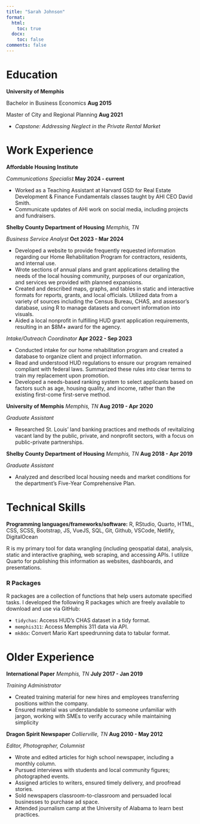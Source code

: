 ```yaml
---
title: "Sarah Johnson"
format: 
  html:
    toc: true
  docx: 
    toc: false
comments: false
---
```


# Education

**University of Memphis**

Bachelor in Business Economics [**Aug 2015**]{.aside}

Master of City and Regional Planning [**Aug 2021**]{.aside}

- *Capstone: Addressing Neglect in the Private Rental Market*

# Work Experience

**Affordable Housing Institute**

*Communications Specialist* [**May 2024 - current**]{.aside}

- Worked as a Teaching Assistant at Harvard GSD for Real Estate Development & Finance Fundamentals classes taught by AHI CEO David Smith.
- Communicate updates of AHI work on social media, including projects and fundraisers.

**Shelby County Department of Housing** *Memphis, TN* 

*Business Service Analyst* [**Oct 2023 - Mar 2024**]{.aside}

-	Developed a website to provide frequently requested information regarding our Home Rehabilitation Program for contractors, residents, and internal use.
-	Wrote sections of annual plans and grant applications detailing the needs of the local housing community, purposes of our organization, and services we provided with planned expansions.
-	Created and described maps, graphs, and tables in static and interactive formats for reports, grants, and local officials. Utilized data from a variety of sources including the Census Bureau, CHAS, and assessor’s database, using R to manage datasets and convert information into visuals.
-	Aided a local nonprofit in fulfilling HUD grant application requirements, resulting in an $8M+ award for the agency.

*Intake/Outreach Coordinator*   [**Apr 2022 - Sep 2023**]{.aside}

-	Conducted intake for our home rehabilitation program and created a database to organize client and project information.
-	Read and understood HUD regulations to ensure our program remained compliant with federal laws. Summarized these rules into clear terms to train my replacement upon promotion.
-	Developed a needs-based ranking system to select applicants based on factors such as age, housing quality, and income, rather than the existing first-come first-serve method. 

**University of Memphis** *Memphis, TN* [**Aug 2019 - Apr 2020**]{.aside}

*Graduate Assistant*

-	Researched St. Louis’ land banking practices and methods of revitalizing vacant land by the public, private, and nonprofit sectors, with a focus on public-private partnerships.

**Shelby County Department of Housing** *Memphis, TN* [**Aug 2018 - Apr 2019**]{.aside}

*Graduate Assistant*   

-	Analyzed and described local housing needs and market conditions for the department’s Five-Year Comprehensive Plan.

# Technical Skills

**Programming languages/frameworks/software:** R, RStudio, Quarto, HTML, CSS, SCSS, Bootstrap, JS, VueJS, SQL, Git, Github, VSCode, Netlify, DigitalOcean

R is my primary tool for data wrangling (including geospatial data), analysis, static and interactive graphing, web scraping, and accessing APIs. I utilize Quarto for publishing this information as websites, dashboards, and presentations.

### R Packages

R packages are a collection of functions that help users automate specified tasks. I developed the following R packages which are freely available to download and use via GitHub:

- `tidychas`: Access HUD's CHAS dataset in a tidy format.
- `memphis311`: Access Memphis 311 data via API.
- `mk8dx`: Convert Mario Kart speedrunning data to tabular format.

# Older Experience

<!-- **DWJ Korean BBQ; Saltwater Crab; Boscos Squared**    *Memphis, TN*   [**Jan 2016 - Mar 2020**]{.aside} -->

<!-- *Hostess, Server* -->

<!-- - Intermittently worked over many years as a restaurant server, often solo managing the entire front of house for the restaurant. -->
<!-- - Paid attention to customer’s needs and dissolved problems. -->
<!-- - For customers unfamiliar with Korean BBQ, explained the process and provided instruction for proper use. -->

**International Paper** *Memphis, TN* [**July 2017 - Jan 2019**]{.aside}

*Training Administrator*

-	Created training material for new hires and employees transferring positions within the company.
-	Ensured material was understandable to someone unfamiliar with jargon, working with SMEs to verify accuracy while maintaining simplicity

<!-- **University of Memphis** *Memphis, TN*  -->

<!-- *Graduate Assistant* [**Aug 2015 - Oct 2015**]{.aside} -->

<!-- - Assisted in health care economics research, collecting and organizing hospital data. -->

<!-- *Research Assistant* [**Jan 2015 - Aug 2015**]{.aside} -->

<!-- - Assisted with data collection and literary reviews for multiple publications related to police spending and bankruptcy. -->

<!-- **Mississippi State University** *Starkville, MS*  -->

<!-- *Research Assistant* [**Jan 2013 - May 2013**]{.aside} -->

<!-- - Aided biological science researchers studying nearby butterfly populations. Tended to butterflies and maintained logs on population and egg counts. -->

**Dragon Spirit Newspaper**    *Collierville, TN*   [**Aug 2010 - May 2012**]{.aside}

*Editor, Photographer, Columnist* 

-	Wrote and edited articles for high school newspaper, including a monthly column. 
-	Pursued interviews with students and local community figures; photographed events.
-	Assigned articles to writers, ensured timely delivery, and proofread stories.
-	Sold newspapers classroom-to-classroom and persuaded local businesses to purchase ad space.
-	Attended journalism camp at the University of Alabama to learn best practices.

<!-- **Family Taekwondo Center** *Collierville, TN*  [**Sep 2008 - Jan 2012**]{.aside} -->

<!-- *Instructor* -->

<!-- - Instructed adult and children classes of all belt levels in patterns, techniques, and sparring. -->

